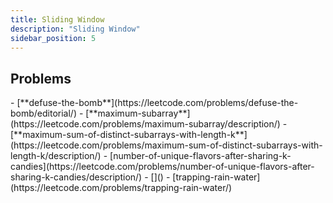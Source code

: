 ```yaml
---
title: Sliding Window
description: "Sliding Window"
sidebar_position: 5
---
```



## Problems

<Tabs>
  <TabItem value={"Easy"}>
     - [**defuse-the-bomb**](https://leetcode.com/problems/defuse-the-bomb/editorial/)
  </TabItem>
  <TabItem value={"Medium"}>
    - [**maximum-subarray**](https://leetcode.com/problems/maximum-subarray/description/)
    - [**maximum-sum-of-distinct-subarrays-with-length-k**](https://leetcode.com/problems/maximum-sum-of-distinct-subarrays-with-length-k/description/)
    - [number-of-unique-flavors-after-sharing-k-candies](https://leetcode.com/problems/number-of-unique-flavors-after-sharing-k-candies/description/)
    - []()
  </TabItem>
  <TabItem value="Hard">
    - [trapping-rain-water](https://leetcode.com/problems/trapping-rain-water/)
  </TabItem>
</Tabs>


